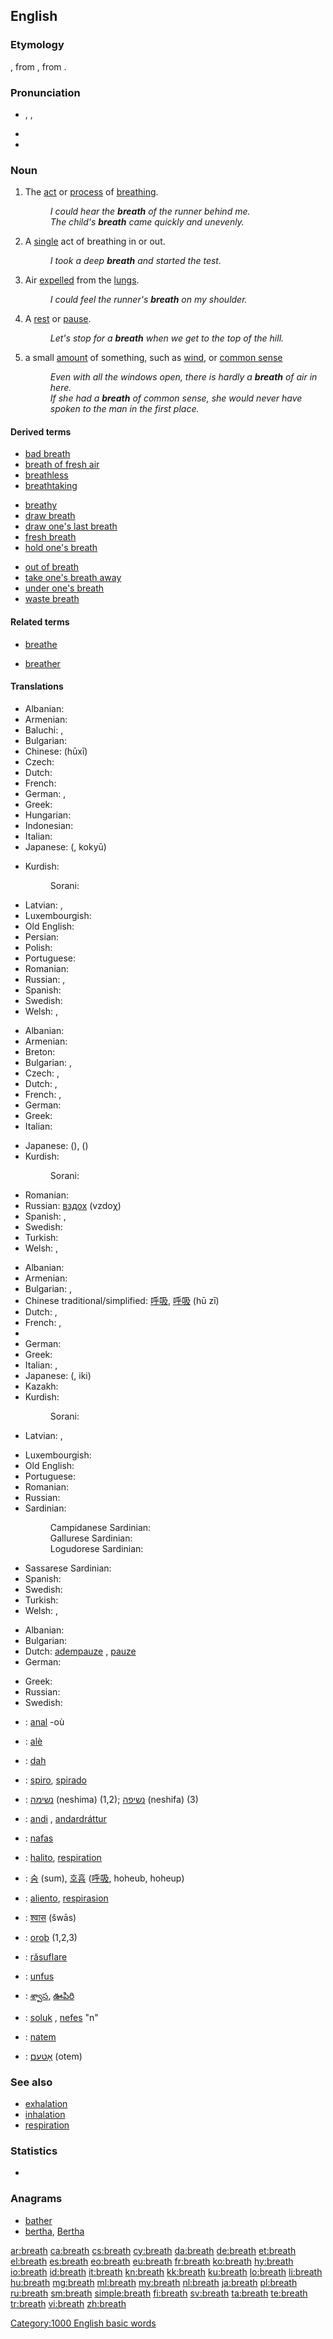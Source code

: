 ==English==
{{wikipedia|breath (disambiguation)}}

===Etymology===
{{etyl|ang}} {{term|bræþ|brǣþ|smell, exhalation}}, from {{proto|Germanic|brēþaz}}, from {{proto|Indo-European|bʰrēto-|exhalation from heat; steam}}.

===Pronunciation===
* {{enPR|brĕth}}, {{IPA|/brɛθ/}}, {{X-SAMPA|/brET/}}
* {{audio|en-us-breath.ogg|Audio (US)}}
* {{rhymes|ɛθ}}

===Noun===
{{en-noun|s|-}}
{{wikipedia}}

# {{uncountable}} The [[act]] or [[process]] of [[breathe|breathing]].
#: ''I could hear the '''breath''' of the runner behind me.''
#: ''The child's '''breath''' came quickly and unevenly.''
# {{countable}} A [[single]] act of breathing in or out.
#: ''I took a deep '''breath''' and started the test.''
# {{uncountable}} Air [[expel]]led from the [[lung]]s.
#: ''I could feel the runner's '''breath''' on my shoulder.''
# {{countable}} A [[rest]] or [[pause]].
#: ''Let's stop for a '''breath''' when we get to the top of the hill.''
# a small [[amount]] of something, such as [[wind]], or [[common sense]]
#: ''Even with all the windows open, there is hardly a '''breath''' of air in here.''
#: ''If she had a '''breath''' of common sense, she would never have spoken to the man in the first place.''

====Derived terms====
{{rel-top3|Terms derived from ''breath''}}
* [[bad breath]]
* [[breath of fresh air]]
* [[breathless]]
* [[breathtaking]]
{{rel-mid3}}
* [[breathy]]
* [[draw breath]]
* [[draw one's last breath]]
* [[fresh breath]]
* [[hold one's breath]]
{{rel-mid3}}
* [[out of breath]]
* [[take one's breath away]]
* [[under one's breath]]
* [[waste breath]]
{{rel-bottom}}

====Related terms====
{{rel-top|Terms etymologically related to ''breath''}}
* [[breathe]]
{{rel-mid}}
* [[breather]]
{{rel-bottom}}

====Translations====
{{trans-top|act or process of breathing}}
* Albanian: {{t-|sq|frymëmarrje|xs=Albanian}}
* Armenian: {{t-|hy|շնչառություն|tr=šnčaṙut'yun}}
* Baluchi: {{tø|bal|ساہ|tr=sáh}}, {{tø|bal|نپس|tr=napas}}
* Bulgarian: {{t+|bg|дишане|n}}
* Chinese: {{t|zh|呼吸}} (hūxī)
* Czech: {{t-|cs|dech|m}}
* Dutch: {{t+|nl|ademhaling|f}}
* French: {{t+|fr|respiration|f}}
* German: {{t-|de|Atmen|n}},  {{t+|de|Atmung|f}}
* Greek: {{t+|el|αναπνοή|f|tr=anapnoí}}
* Hungarian: {{t+|hu|lélegzet}}
* Indonesian: {{t+|id|nafas|xs=Indonesian}}
* Italian: {{t+|it|respiro|m}}
* Japanese: {{Jpan|[[呼吸]]}} ({{Jpan|[[こきゅう]]}}, kokyū)
{{trans-mid}}
* Kurdish:
*: Sorani: {{t+|ku|هه‌ناسه‌|sc=ku-Arab}}
* Latvian: {{t-|lv|elpošana|f}}, {{t-|lv|dvašošana|f}}
* Luxembourgish: {{t-|lb|Ootmung|f}}
* Old English: {{t-|ang|æþm|xs=Old English}}
* Persian: {{t+|fa|نفس|tr=nafas|sc=fa-Arab}}
* Polish: {{t+|pl|oddech|m}}
* Portuguese: {{t+|pt|respiração}}
* Romanian: {{t-|ro|respirație}}
* Russian: {{t+|ru|дыхание|n|tr=dyχánije}}, {{t+|ru|вздох}}
* Spanish: {{t+|es|respiración|f}}
* Swedish: {{t+|sv|andning|c}}
* Welsh: {{t+|cy|anadl|m|f|xs=Welsh}},  {{t-|cy|anadlau|p|xs=Welsh}}
{{trans-bottom}}

{{trans-top|a single act of breathing in and out}}
* Albanian: {{t-|sq|frymë|xs=Albanian}}
* Armenian: {{t-|hy|շունչ|tr=šunč}}
* Breton: {{t+|br|anal|xs=Breton}}
* Bulgarian: {{t+|bg|вдишване|n}},  {{t-|bg|издишване|n}}
* Czech: {{t-|cs|dech}}, {{t-|cs|nádech}}
* Dutch: {{t+|nl|adem|m}}, {{t-|nl|asem|m}}
* French: {{t+|fr|souffle|m}}, {{t+|fr|respiration|f}}
* German: {{t+|de|Atemzug|m}}
* Greek: {{t+|el|αναπνοή|f|tr=anapnoí}}
* Italian: {{t+|it|respiro|m}}
{{trans-mid}}
* Japanese: {{Jpan|[[呼吸]]}} ({{t-|ja|こきゅう|tr=kokyū}}), {{Jpan|[[息]]}} ({{t+|ja|いき|tr=iki}})
* Kurdish:
*: Sorani: {{ku-Arab|[[هه‌ناسه‌]]}}
* Romanian: {{t-|ro|suflu|m}}
* Russian: [[вздох]] (vzdoχ) {{m}}
* Spanish: {{t+|es|respiración}}, {{t+|es|aliento|m}}
* Swedish: {{t+|sv|andetag|n}}
* Turkish: {{t+|tr|nefes}}
* Welsh: {{t+|cy|anadl|m|f|xs=Welsh}},  {{t-|cy|anadlau|p|xs=Welsh}}
{{trans-bottom}}

{{trans-top|air expelled from the lungs}}
* Albanian: {{t-|sq|frymë|xs=Albanian}}
* Armenian: {{t-|hy|շունչ|tr=šunč}}
* Bulgarian: {{t+|bg|дъх|m}},  {{t+|bg|дихание|n}}
* Chinese traditional/simplified: [[呼吸]], [[呼吸]] (hū zī)
* Dutch: {{t+|nl|adem|m}}, {{t-|nl|asem|m}}
* French: {{t+|fr|haleine|f}}, {{t+|fr|souffle|m}}
* {{trreq|Georgian}}
* German: {{t+|de|Atem|m}}
* Greek: {{t+|el|ανάσα|f|tr=anása}}
* Italian: {{t+|it|alito|m}},  {{t+|it|fiato|m}}
* Japanese: {{Jpan|[[息]]}} ({{Jpan|[[いき]]}}, iki)
* Kazakh: {{t|kk|дем|tr=dem|sc=Cyrl|xs=Kazakh}}
* Kurdish:
*: Sorani: {{ku-Arab|[[هه‌ناسه‌]]}}
* Latvian: {{t+|lv|dvaša|f}}, {{t-|lv|elpa|f}}
{{trans-mid}}
* Luxembourgish: {{t-|lb|Otem|m}}
* Old English: {{t-|ang|æþm|m|xs=Old English}}
* Portuguese: {{t+|pt|hálito}}
* Romanian: {{t-|ro|suflu|m}}
* Russian: {{t+|ru|дыхание|n|tr=dyχánije}}
* Sardinian:
*: Campidanese Sardinian: {{tø|sro|álidu}}
*: Gallurese Sardinian: {{tø|sdn|alènu}}
*: Logudorese Sardinian: {{tø|src|alènu}}
* Sassarese Sardinian: {{tø|sdc|arenu}}
* Spanish: {{t+|es|aliento|m}}
* Swedish: {{t-|sv|utandning|c}}
* Turkish: {{t+|tr|nefes}}
* Welsh: {{t+|cy|anadl|m|f|xs=Welsh}},  {{t-|cy|anadlau|p|xs=Welsh}}
{{trans-bottom}}

{{trans-top|a rest or pause}}
* Albanian: {{t-|sq|frymë|xs=Albanian}}
* Bulgarian: {{t+|bg|отдих|m}}
* Dutch: [[adempauze]] {{f}}, [[pauze]] {{f}}
* German: {{t+|de|Atempause|f}}
{{trans-mid}}
* Greek: {{t+|el|ανάσα|f|tr=anása}}
* Russian: {{t+|ru|передышка|f|tr=p'er'edýška}}
* Swedish: {{t-|sv|andhämtning|c}}
{{trans-bottom}}

{{checktrans-top}}
* {{ttbc|br}}: [[anal]] {{f}} -où
* {{ttbc|ca}}: [[alè]] {{m}}
* {{ttbc|sh}}: [[dah]] {{m}}
* {{ttbc|eo}}: [[spiro]], [[spirado]]
* {{ttbc|he}}: [[נשימה]] (neshima) {{f}} (1,2); [[נשיפה]] (neshifa) {{f}} (3)
* {{ttbc|is}}: [[andi]] {{m}}, [[andardráttur]] {{m}}
* {{ttbc|id}}: [[nafas]]
* {{ttbc|ia}}: [[halito]], [[respiration]]
{{trans-mid}}
* {{ttbc|ko}}: [[숨]] (sum), [[호흡]] ([[呼吸]], hoheub, hoheup)
* {{ttbc|lad}}: [[aliento]], [[respirasion]]
* {{ttbc|mr}}: [[श्वास]] (šwās) {{g|Marathi}}
* {{ttbc|ang}}: [[oroþ]] {{n}} (1,2,3)
* {{ttbc|ro}}: [[răsuflare]]
* {{ttbc|tzm}}: [[unfus]] {{m}}
* {{ttbc|te}}: [[శ్వాస]], [[ఊపిరి]]
* {{ttbc|tr}}: [[soluk]] , [[nefes]] "n"
* {{ttbc|vo}}: [[natem]]
* {{ttbc|yi}}: [[אָטעם]] {{m}}(otem)
{{trans-bottom}}

===See also===
* [[exhalation]]
* [[inhalation]]
* [[respiration]]

===Statistics===
* {{rank|sorry|share|working|988|breath|camp|prove|engaged}}

===Anagrams===
* [[bather#English|bather]]
* [[bertha#English|bertha]], [[Bertha#English|Bertha]]

[[Category:1000 English basic words]]

[[ar:breath]]
[[ca:breath]]
[[cs:breath]]
[[cy:breath]]
[[da:breath]]
[[de:breath]]
[[et:breath]]
[[el:breath]]
[[es:breath]]
[[eo:breath]]
[[eu:breath]]
[[fr:breath]]
[[ko:breath]]
[[hy:breath]]
[[io:breath]]
[[id:breath]]
[[it:breath]]
[[kn:breath]]
[[kk:breath]]
[[ku:breath]]
[[lo:breath]]
[[li:breath]]
[[hu:breath]]
[[mg:breath]]
[[ml:breath]]
[[my:breath]]
[[nl:breath]]
[[ja:breath]]
[[pl:breath]]
[[ru:breath]]
[[sm:breath]]
[[simple:breath]]
[[fi:breath]]
[[sv:breath]]
[[ta:breath]]
[[te:breath]]
[[tr:breath]]
[[vi:breath]]
[[zh:breath]]